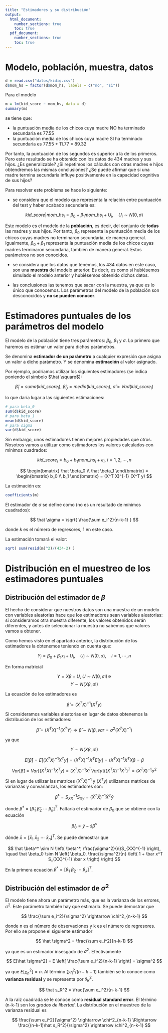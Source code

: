 ```yaml
---
title: "Estimadores y su distribución"
output: 
  html_document:
    number_sections: true
    toc: true
  pdf_document:
    number_sections: true
    toc: true
---
```


# Modelo, población, muestra, datos

```r
d = read.csv("datos/kidiq.csv")
d$mom_hs = factor(d$mom_hs, labels = c("no", "si"))
```

Para el modelo

```r
m = lm(kid_score ~ mom_hs, data = d)
summary(m)
```

se tiene que:

- la puntuación media de los chicos cuya madre NO ha terminado secundaria es 77.55
- la puntuación media de los chicos cuya madre SI ha terminado secundaria es 77.55 + 11.77 = 89.32

Por tanto, la puntuación de los segundos es superior a la de los primeros. Pero este resultado se ha obtenido con los datos de 434 madres y sus hijos. ¿Es generalizable? ¿Si repetimos los cálculos con otras madres e hijos obtendremos las mismas conclusiones? ¿Se puede afirmar que si una madre termina secundaria influye positivamente en la capacidad cognitiva de sus hijos?

Para resolver este problema se hace lo siguiente:

- se considera que el modelo que representa la relación entre puntuación del test y haber acabado secundaria es:

$$
kid\_score|mom\_hs_i = \beta_0 + \beta_1 mom\_hs_i + U_i, \quad U_i \sim N(0,\sigma)
$$

Este modelo es el modelo de la **población**, es decir, del conjunto de **todas** las madres y sus hijos. Por tanto, $\beta_0$ representa la puntuación media de los chicos cuyas madres no terminaron secundaria, de manera general. Igualmente, $\beta_0 + \beta_1$ representa la puntuación media de los chicos cuyas madres terminaron secundaria, también de manera general. Estos parámetros no son conocidos.

- se considera que los datos que tenemos, los 434 datos en este caso, son una **muestra** del modelo anterior. Es decir, es como si hubiésemos simulado el modelo anterior y hubiésemos obtenido dichos datos.

- las conclusiones las tenemos que sacar con la muestra, ya que es lo único que conocemos. Los parámetros del modelo de la población son desconocidos y **no se pueden conocer**.

# Estimadores puntuales de los parámetros del modelo

El modelo de la población tiene tres parámetros: $\beta_0$, $\beta_1$ y $\sigma$. Lo primero que haremos es estimar un valor para dichos parámetros.

Se denomina **estimador de un parámetro** a cualquier expresión que asigna un valor a dicho parámetro. Y se denomina **estimación** al valor asignado.

Por ejemplo, podríamos utilizar los siguientes estimadores (se indica poniendo el símbolo $\hat \square$):

$$
\hat \beta_1 = suma(kid\_score_i), \ \hat \beta_0 = media(kid\_score_i), \ \hat \sigma = Vad(kid\_score_i)
$$

lo que daría lugar a las siguientes estimaciones:

```r
# para beta_0
sum(d$kid_score)
# para beta_1
mean(d$kid_score)
# para sigma
var(d$kid_score)
```

Sin embargo, unos estimadores tienen mejores propiedades que otros. Nosotros vamos a utilizar como estimadores los valores calculados con mínimos cuadrados:

$$
kid\_score_i = b_0 + b_1mom\_hs_i + e_i, \ i = 1,2,\cdots,n
$$

$$
\begin{bmatrix}
\hat \beta_0 \\ \hat \beta_1
\end{bmatrix}
=
\begin{bmatrix}
b_0 \\ b_1
\end{bmatrix}
=
(X^T X)^{-1} (X^T y)
$$

La estimación es:

```r
coefficients(m)
```

El estimador de $\sigma$ se define como (no es un resultado de mínimos cuadrados):

$$
\hat \sigma = \sqrt{ \frac{\sum e_i^2}{n-k-1} }
$$

donde $k$ es el número de regresores, 1 en este caso.

La estimación tomará el valor:

```r
sqrt( sum(resid(m)^2)/(434-2) )
```

# Distribución en el muestreo de los estimadores puntuales

## Distribución del estimador de $\beta$

El hecho de considerar que nuestros datos son  una muestra de un modelo con variables aleatorias hace que los estimadores sean variables aleatorias: si consideramos otra muestra diferente, los valores obtenidos serán diferentes, y antes de seleccionar la muestra no sabemos que valores vamos a obtener. 

Como hemos visto en el apartado anterior, la distribución de los estimadores la obtenemos teniendo en cuenta que:

$$
Y_i = \beta_0 + \beta_1 x_i + U_i, \quad U_i \sim N(0,\sigma), \quad i = 1,\cdots,n
$$

En forma matricial

$$
Y = X \beta + U, \ U \sim N(0,\sigma \mathrm{I}) \Rightarrow
$$
$$
Y \sim N(X \beta, \sigma \mathrm{I})
$$

La ecuación de los estimadores es

$$
\hat \beta
=
(X^T X)^{-1} (X^T y)
$$

Si consideramos variables aleatorias en lugar de datos obtenemos la distribución de los estimadores:

$$
\hat \beta
=
(X^T X)^{-1} (X^T Y) \Rightarrow \hat \beta \sim N(\beta, var =  \sigma^2 (X^T X)^{-1})
$$

ya que 

$$
Y \sim N(X \beta, \sigma \mathrm{I})
$$

$$
E[\hat \beta] = E[(X^TX)^{-1}X^T y] = (X^TX)^{-1}X^T E[y] = (X^TX)^{-1}X^T X\beta = \beta
$$

$$
Var[\hat \beta] = Var[(X^TX)^{-1}X^T y] = (X^TX)^{-1}X^T Var[y] ((X^TX)^{-1}X^T)^T = (X^TX)^{-1} \sigma^2
$$

Si en lugar de utilizar las matrices $(X^TX)^{-1}$ y $(X^T y)$ utilizamos matrices de varianzas y convarianzas, los estimadores son:

$$
\hat \beta^* = S_{XX}^{-1} S_{Xy} = (\tilde X^T \tilde X)^{-1} \tilde X^T \tilde y
$$

donde $\hat \beta^* = [\hat \beta_1 \ \hat \beta_2 \ \cdots \ \hat \beta_k]^T$. Faltaría el estimador de $\beta_0$ que se obtiene con la ecuación

$$
\hat \beta_0 = \bar y - \bar x \hat \beta^*
$$

dónde $\bar x = [\bar x_1 \ \bar x_2 \ \cdots \ \bar x_n]^T$. Se puede demostrar que

$$
\hat \beta^* \sim N \left( \beta^*, \frac{\sigma^2}{n}S_{XX}^{-1} \right), \quad \hat \beta_0 \sim N \left( \beta_0, \frac{\sigma^2}{n} \left( 1 + \bar x^T S_{XX}^{-1} \bar x \right) \right)
$$

En la primera ecuación $\beta^* = [\beta_1 \ \beta_2 \ \cdots \ \beta_k]^T$.

## Distribución del estimador de $\sigma^2$

El modelo tiene ahora un parámetro más, que es la varianza de los errores, $\sigma^2$. Este parámetro también hay que estimarlo. Se puede demostrar que 

$$
\frac{\sum e_i^2}{\sigma^2} \rightarrow \chi^2_{n-k-1}
$$

donde n es el número de observaciones y k es el número de regresores. Por ello se propone el siguiente estimador 

$$
\hat \sigma^2 = \frac{\sum e_i^2}{n-k-1}
$$

ya que es un estimador insesgado de $\sigma^2$.  Efectivamente

$$
E[\hat \sigma^2] = E \left[ \frac{\sum e_i^2}{n-k-1} \right] = \sigma^2
$$

ya que $E[\chi^2_n] = n$. Al término $\sum e_i^2/(n-k-1)$ también se lo conoce como **varianza residual** y se representa por $\hat s_R^2$. 

$$
\hat s_R^2 = \frac{\sum e_i^2}{n-k-1}
$$

A la raiz cuadrada se le conoce como **residual standard error**. El término (n-k-1) son los *grados de libertad*. La distribución en el muestreo de la varianza residual es

$$
\frac{\sum e_i^2}{\sigma^2} \rightarrow \chi^2_{n-k-1} \Rightarrow \frac{(n-k-1)\hat s_R^2}{\sigma^2} \rightarrow \chi^2_{n-k-1}
$$

